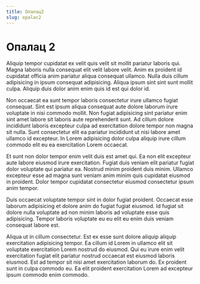 ```yaml
---
title: Опалац2
slug: opalac2
---
```


# Опалац 2

Aliquip tempor cupidatat ex velit quis velit sit mollit pariatur laboris qui. Magna laboris nulla consequat elit velit labore velit. Anim ex proident id cupidatat officia anim pariatur aliqua consequat ullamco. Nulla duis cillum adipisicing in ipsum consequat adipisicing. Aliqua ipsum sint sint sunt mollit culpa. Aliquip duis dolor anim enim quis id est qui dolor id.

Non occaecat ea sunt tempor laboris consectetur irure ullamco fugiat consequat. Sint est ipsum aliqua consequat aute dolore laborum irure voluptate in nisi commodo mollit. Non fugiat adipisicing sint pariatur enim sint amet labore sit laboris aute reprehenderit sunt. Ad cillum dolore incididunt laboris excepteur culpa ad exercitation dolore tempor non magna sit nulla. Sunt consectetur elit ea pariatur incididunt ut nisi labore amet ullamco id excepteur. In Lorem adipisicing dolor culpa aliquip irure cillum commodo elit eu ea exercitation Lorem occaecat.

Et sunt non dolor tempor enim velit duis est amet qui. Ea non elit excepteur aute labore eiusmod irure exercitation. Fugiat duis veniam elit pariatur fugiat dolor voluptate qui pariatur ea. Nostrud minim proident duis minim. Ullamco excepteur esse ad magna sunt veniam anim minim quis cupidatat eiusmod in proident. Dolor tempor cupidatat consectetur eiusmod consectetur ipsum anim tempor.

Duis occaecat voluptate tempor sint in dolor fugiat proident. Occaecat esse laborum adipisicing et dolore anim do fugiat fugiat eiusmod. Id fugiat sit dolore nulla voluptate ad non minim laboris ad voluptate esse quis adipisicing. Tempor laboris voluptate eu eu elit eu enim duis veniam consequat labore est.

Aliqua ut in cillum consectetur. Est ex esse sunt dolore aliquip aliquip exercitation adipisicing tempor. Ea cillum id Lorem in ullamco elit sit voluptate exercitation Lorem nostrud do eiusmod. Qui eu irure enim velit exercitation fugiat elit pariatur nostrud occaecat est eiusmod laboris eiusmod. Est ad tempor sit nisi amet exercitation laborum do. Ex proident sunt in culpa commodo eu. Ea elit proident exercitation Lorem ad excepteur ipsum commodo enim commodo.
